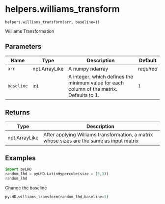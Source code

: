 # helpers.williams_transform { #pyLHD.helpers.williams_transform }

`helpers.williams_transform(arr, baseline=1)`

Williams Transformation

## Parameters

| Name       | Type          | Description                                                                              | Default    |
|------------|---------------|------------------------------------------------------------------------------------------|------------|
| `arr`      | npt.ArrayLike | A numpy ndarray                                                                          | _required_ |
| `baseline` | int           | A integer, which defines the minimum value for each column of the matrix. Defaults to 1. | `1`        |

## Returns

| Type          | Description                                                                               |
|---------------|-------------------------------------------------------------------------------------------|
| npt.ArrayLike | After applying Williams transformation, a matrix whose sizes are the same as input matrix |

## Examples



```python
import pyLHD
random_lhd = pyLHD.LatinHypercube(size = (5,3))
random_lhd
```
Change the baseline
```python
pyLHD.williams_transform(random_lhd,baseline=3)
```